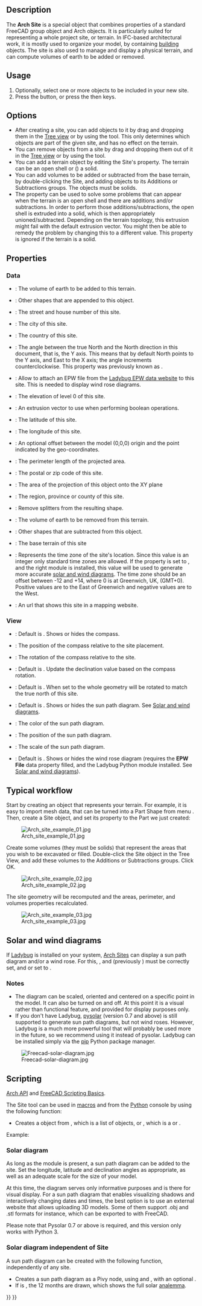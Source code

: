 <languages/>
<translate>

<!--T:30-->
{{Docnav
|[[BIM_Project|Project]]
|[[Arch_Building|Building]]
|[[BIM_Workbench|BIM]]
|IconL=BIM_Project.svg
|IconR=Arch_Building.svg
|IconC=Workbench_BIM.svg
}}

<!--T:1-->
{{GuiCommand
|Name=Arch Site
|MenuLocation=3D/BIM → Site
|Workbenches=[[BIM_Workbench|BIM]]
|Shortcut={{KEY|S}} {{KEY|I}}
|SeeAlso=
}}

==Description== <!--T:2-->

<!--T:3-->
The '''Arch Site''' is a special object that combines properties of a standard FreeCAD group object and Arch objects. It is particularly suited for representing a whole project site, or terrain. In IFC-based architectural work, it is mostly used to organize your model, by containing [[Arch_Building|building]] objects. The site is also used to manage and display a physical terrain, and can compute volumes of earth to be added or removed.

==Usage== <!--T:4-->

<!--T:5-->
# Optionally, select one or more objects to be included in your new site.
# Press the {{Button|[[Image:Arch_Site.svg|16px]] [[Arch_Site|Site]]}} button, or press the {{KEY|S}} then {{KEY|I}} keys.

==Options== <!--T:6-->

<!--T:7-->
* After creating a site, you can add objects to it by drag and dropping them in the [[Tree_view|Tree view]] or by using the {{Button|[[Image:Arch Add.svg|16px]] [[Arch Add|Arch Add]]}} tool. This only determines which objects are part of the given site, and has no effect on the terrain.
* You can remove objects from a site by drag and dropping them out of it in the [[Tree_view|Tree view]] or by using the {{Button|[[Image:Arch Remove.svg|16px]] [[Arch Remove|Arch Remove]]}} tool.
* You can add a terrain object by editing the Site's {{PropertyData|Terrain}} property. The terrain can be an open shell or ({{Version|0.21}}) a solid.
* You can add volumes to be added or subtracted from the base terrain, by double-clicking the Site, and adding objects to its Additions or Subtractions groups. The objects must be solids.
* The {{PropertyData|Extrusion Vector}} property can be used to solve some problems that can appear when the terrain is an open shell and there are additions and/or subtractions. In order to perform those additions/subtractions, the open shell is extruded into a solid, which is then appropriately unioned/subtracted. Depending on the terrain topology, this extrusion might fail with the default extrusion vector. You might then be able to remedy the problem by changing this to a different value. This property is ignored if the terrain is a solid.

==Properties== <!--T:12-->

=== Data === <!--T:37-->

<!--T:41-->
{{Properties_Title|Site}}

<!--T:13-->
* {{PropertyData|Addition Volume|Volume}}: The volume of earth to be added to this terrain.
* {{PropertyData|Additions|LinkList}}: Other shapes that are appended to this object.
* {{PropertyData|Address|String}}: The street and house number of this site.
* {{PropertyData|City|String}}: The city of this site.
* {{PropertyData|Country|String}}: The country of this site.
* {{PropertyData|Declination|Angle}}: The angle between the true North and the North direction in this document, that is, the Y axis. This means that by default North points to the Y axis, and East to the X axis; the angle increments counterclockwise. This property was previously known as {{PropertyData|North Deviation}}.
* {{PropertyData|EPW File|FileIncluded}}: Allow to attach an EPW file from the [https://www.ladybug.tools/epwmap/ Ladybug EPW data website] to this site. This is needed to display wind rose diagrams.
* {{PropertyData|Elevation|Length}}: The elevation of level 0 of this site.
* {{PropertyData|Extrusion Vector|Vector}}: An extrusion vector to use when performing boolean operations.
* {{PropertyData|Latitude|Float}}: The latitude of this site.
* {{PropertyData|Longitude|Float}}: The longitude of this site.
* {{PropertyData|Origin Offset|Vector}}: An optional offset between the model (0,0,0) origin and the point indicated by the geo-coordinates.
* {{PropertyData|Perimeter|Length}}: The perimeter length of the projected area.
* {{PropertyData|Postal Code|String}}: The postal or zip code of this site.
* {{PropertyData|Projected Area|Area}}: The area of the projection of this object onto the XY plane
* {{PropertyData|Region|String}}: The region, province or county of this site.
* {{PropertyData|Remove Splitter|Bool}}: Remove splitters from the resulting shape.
* {{PropertyData|Subtraction Volume|Volume}}: The volume of earth to be removed from this terrain.
* {{PropertyData|Subtractions|LinkList}}: Other shapes that are subtracted from this object.
* {{PropertyData|Terrain|Link}}: The base terrain of this site
* {{PropertyData|Time Zone|Integer}}: Represents the time zone of the site's location. Since this value is an integer only standard time zones are allowed. If the {{PropertyView|Solar Diagram}} property is set to {{TRUE}}, and the right module is installed, this value will be used to generate more accurate [[#Solar_and_wind_diagrams|solar and wind diagrams]]. The time zone should be an offset between -12 and +14, where 0 is at Greenwich, UK, (GMT+0). Positive values are to the East of Greenwich and negative values are to the West.
* {{PropertyData|Url|String}}: An url that shows this site in a mapping website.

=== View === <!--T:38-->

<!--T:42-->
{{Properties_Title|Compass}}

<!--T:43-->
* {{PropertyView|Compass|Bool}}: Default is {{Value|False}}. Shows or hides the compass.
* {{PropertyView|Compass Position|Vector}}: The position of the compass relative to the site placement.
* {{PropertyView|Compass Rotation|Angle}}: The rotation of the compass relative to the site.
* {{PropertyView|Update Declination|Bool}}: Default is {{Value|False}}. Update the declination value based on the compass rotation.

<!--T:44-->
{{Properties_Title|Site}}

<!--T:26-->
* {{PropertyView|Orientation|Enumeration}}: Default is {{Value|Project North}}. When set to {{Value|True North}} the whole geometry will be rotated to match the true north of this site.
* {{PropertyView|Solar Diagram|Bool}}: Default is {{Value|False}}. Shows or hides the sun path diagram. See [[#Solar_and_wind_diagrams|Solar and wind diagrams]].
* {{PropertyView|Solar Diagram Color|Color}}: The color of the sun path diagram.
* {{PropertyView|Solar Diagram Position|Vector}}: The position of the sun path diagram.
* {{PropertyView|Solar Diagram Scale|Float}}: The scale of the sun path diagram.
* {{PropertyView|Wind Rose|Bool}}: Default is {{value|False}}. Shows or hides the wind rose diagram (requires the '''EPW File''' data property filled, and the Ladybug Python module installed. See [[#Solar_and_wind_diagrams|Solar and wind diagrams]]).

== Typical workflow == <!--T:14-->

<!--T:15-->
Start by creating an object that represents your terrain. For example, it is easy to import mesh data, that can be turned into a Part Shape from menu {{MenuCommand|Part → Create Shape from Mesh}}. Then, create a Site object, and set its {{PropertyData|Terrain}} property to the Part we just created:

<!--T:16-->
[[Image:Arch site example 01.jpg]]

<!--T:17-->
Create some volumes (they must be solids) that represent the areas that you wish to be excavated or filled. Double-click the Site object in the Tree View, and add these volumes to the Additions or Subtractions groups. Click OK.

<!--T:18-->
[[Image:Arch site example 02.jpg]]

<!--T:19-->
The site geometry will be recomputed and the areas, perimeter, and volumes properties recalculated.

<!--T:20-->
[[Image:Arch site example 03.jpg]]

== Solar and wind diagrams == <!--T:21-->

<!--T:22-->
If [https://www.ladybug.tools/ladybug.html Ladybug] is installed on your system, [[Arch_Site|Arch Sites]] can display a sun path diagram and/or a wind rose. For this, {{PropertyData|Longitude}}, {{PropertyData|Latitude}} and {{PropertyData|Declination}} (previously {{PropertyData|North Deviation}}) must be correctly set, and {{PropertyView|Solar Diagram}} or {{PropertyView|Wind Rose}} set to {{TRUE}}.

=== Notes === <!--T:46-->

<!--T:36-->
* The diagram can be scaled, oriented and centered on a specific point in the model. It can also be turned on and off. At this point it is a visual rather than functional feature, and provided for display purposes only. 
* If you don't have Ladybug, [https://pysolar.org pysolar] (version 0.7 and above) is still supported to generate sun path diagrams, but not wind roses. However, Ladybug is a much more powerful tool that will probably be used more in the future, so we recommend using it instead of pysolar. Ladybug can be installed simply via the  [https://github.com/ladybug-tools/ladybug?tab=readme-ov-file#installation pip] Python package manager.

<!--T:23-->
[[Image:Freecad-solar-diagram.jpg]]

==Scripting== <!--T:39-->

<!--T:8-->
{{Emphasis|See also:}} [[Arch_API|Arch API]] and [[FreeCAD_Scripting_Basics|FreeCAD Scripting Basics]].

<!--T:9-->
The Site tool can be used in [[Macros|macros]] and from the [[Python|Python]] console by using the following function:

</translate>
{{Code|code=
Site = makeSite(objectslist=None, baseobj=None, name="Site")
}}
<translate>

<!--T:10-->
* Creates a {{incode|Site}} object from {{incode|objectslist}}, which is a list of objects, or {{incode|baseobj}}, which is a {{incode|Shape}} or {{incode|Terrain}}.

<!--T:11-->
Example:
</translate>
{{Code|code=
import FreeCAD, Draft, Arch

p1 = FreeCAD.Vector(0, 0, 0)
p2 = FreeCAD.Vector(2000, 0, 0)
baseline = Draft.makeLine(p1, p2)
Wall = Arch.makeWall(baseline, length=None, width=150, height=2000)
FreeCAD.ActiveDocument.recompute()

Building = Arch.makeBuilding([Wall])
Site = Arch.makeSite([Building])

FreeCAD.ActiveDocument.recompute()
FreeCAD.Gui.ActiveDocument.ActiveView.viewIsometric()
}}
<translate>

=== Solar diagram === <!--T:33-->

<!--T:34-->
As long as the {{incode|pysolar}} module is present, a sun path diagram can be added to the site. Set the longitude, latitude and declination angles as appropriate, as well as an adequate scale for the size of your model.

<!--T:45-->
At this time, the diagram serves only informative purposes and is there for visual display. For a sun path diagram that enables visualizing shadows and interactively changing dates and times, the best option is to use an external website that allows uploading 3D models. Some of them support .obj and .stl formats for instance, which can be exported to with FreeCAD. 

<!--T:35-->
Please note that Pysolar 0.7 or above is required, and this version only works with Python 3.

</translate>
{{Code|code=
Site.Longitude = -46.38
Site.Latitude = -23.33
Site.Declination = 30
# Uncomment if you want to show the compass
# Site.ViewObject.Compass = True

Site.ViewObject.SolarDiagram = True
Site.ViewObject.SolarDiagramScale = 10000
FreeCAD.ActiveDocument.recompute()
}}
<translate>

=== Solar diagram independent of Site === <!--T:27-->

<!--T:24-->
A sun path diagram can be created with the following function, independently of any site.
</translate>
{{Code|code=
Node = makeSolarDiagram(longitude, latitude, scale=1, complete=False)
}}
<translate>

<!--T:29-->
* Creates a sun path diagram as a Pivy node, using {{incode|longitude}} and {{incode|latitude}}, with an optional {{incode|scale}}.
* If {{incode|complete}} is {{incode|True}}, the 12 months are drawn, which shows the full solar [https://en.wikipedia.org/wiki/Analemma analemma].

</translate>
{{Code|code=
import FreeCADGui, Arch

Node = Arch.makeSolarDiagram(-46.38, -23.33, scale=10000, complete=True)
FreeCAD.Gui.ActiveDocument.ActiveView.getSceneGraph().addChild(Node)
}}
<translate>


<!--T:25-->
{{Docnav
|[[BIM_Project|Project]]
|[[Arch_Building|Building]]
|[[BIM_Workbench|BIM]]
|IconL=BIM_Project.svg
|IconR=Arch_Building.svg
|IconC=Workbench_BIM.svg
}}

</translate>
{{BIM_Tools_navi{{#translation:}}}}
{{Userdocnavi{{#translation:}}}}